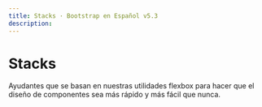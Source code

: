 ```yaml
---
title: Stacks · Bootstrap en Español v5.3
description: 
---
```

# Stacks

Ayudantes que se basan en nuestras utilidades flexbox para hacer que el diseño de componentes sea más rápido y más fácil que nunca.